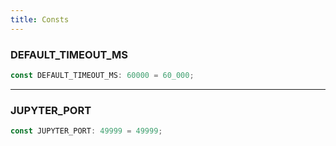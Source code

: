 ```yaml
---
title: Consts
---
```


### DEFAULT\_TIMEOUT\_MS

```ts
const DEFAULT_TIMEOUT_MS: 60000 = 60_000;
```

***

### JUPYTER\_PORT

```ts
const JUPYTER_PORT: 49999 = 49999;
```

